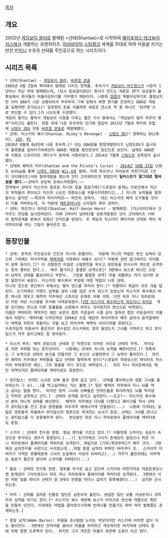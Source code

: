 [[목차]]
== 개요 ==
2002년 [[게임보이 컬러]]로 발매된 <샨테(Shantae)>로 시작하여 [[웨이포워드 테크놀러지스]]에서 개발하는 프렌차이즈. [[아라비아]]틱 [[스팀펑크]] 세계를 무대로 하여 마을을 지키는 반인 반[[지니]] 수호자 샨테를 주인공으로 하는 시리즈이다.

== 시리즈 목록 ==
 * 샨테(Shantae) - [[게임보이 컬러]], [[버추얼 콘솔]]
 2002년 6월 2일에 북미에서 발매된 시리즈 첫작품. 후속기기 [[게임보이 어드밴스]]가 나온지 1년이나 지난 후에 발매됐는데, (당시 듣보잡이었던) 회사가 만드는 새로운 IP가 성공할지 불확실해서 회사들이 퍼블리싱하기를 거부했기 때문이다. 나중에 [[캡콤]]이 퍼블리싱하기로 결정났지만 이미 GBA가 나온 상황이어서 부랴부랴 그에 맞춰서 화면 밝기를 조정하고 GBA로 게임을 실행하면 추가요소[* 일정량의 돈을 지불하면 새로운 댄스로 적 중 하나인 '팅커뱃'으로 변신할 수 있다.]가 나오도록 수정했다.
 게임의 평가는 좋아서 게임보이 시절을 다루는 웹진 기사 중에서는 "게임보이 컬러 최후의 명작"이라고도 불린다. 한참 후에 나온 후속작의 인기에 힘입어 2013년 7월에 북미와 유럽에 [[닌텐도 3DS]] 전용 [[버추얼 콘솔]]로 재발매됐다.
 * 샨테: 리스키의 복수(Shantae: Risky's Revenge) - [[닌텐도 DS]][* 정확히는 DSi웨어], [[iOS]], [[PC]]
 2010년 8월에 8년만에 나온 후속작.[* 이는 GBA판을 한창개발하다가 닌텐도DS가 출시되자 플랫폼을 갈아타기위해선지 GBA판 개발을 중단한것이 원인으로 보인다. 실제로 GBA판에 사용된 스프라이트 대다수가 본작에 사용되었다.] 2014년 7월에 [[스팀(플랫폼)|스팀]]으로 감독판이 출시됐다.
 * 샨테와 해적의 저주(Shantae and the Pirate's Curse) - [[2014년]] [[10월 23일]] 닌텐도 eshop을 통해 [[닌텐도 3DS]]와 [[Wii U]]로 발매. 아래 하프지니 히어로와 마천가지로 [인티 크리에이츠]사와 협력개발을 했는데 인티 크리에이츠의 영향인지 '''일러스트가 말그대로 탈바꿈을 했다.'''~~샨테가 상당히 모에스러워졌다.~~
 전작에서 샨테가 리스키의 음모로 지니의 힘을 잃었기에[*스포일러 문제는 이로인해서 자신의 부하들이 변이되고 자신의 스승인 최종보스를 부활시키려한다고...] 지니의 능력들을 발휘할수는 없지만 ~~특유의 머리카락은~~ 여전히 강하다.  대신 리스키의 해적 도구들을 모아서 이를 커버하는데, 이 덕분에 [[메트로바니아]] 스타일이 매우 강하다.
 * 샨테: 하프지니 히어로(Shantae: Half-Genie Hero) - 발매예정. [킥스타터]에서 크라우드 펀딩을 실시한바있다. 이때 [마이티 넘버9]를 공동개발중인 인티 크리에이츠 사와의 협력관계를 밝혀서 엄청난 인지도를 얻었다. 두 게임의 킥스타터 페이지에 샨테와 백이 하이파이브를 하는 그림이 올라온건 덤.

== 등장인물 ==
 * 샨테: 본작의 주인공으로 인간과 지니의 혼혈이다.  덕분에 지니의 마법인 변신 능력이 있으며 그외에도 머리카락을 [[채찍]]처럼 사용해서 싸울수 있다[* 덕분에 관련 업그레이드 아이템이 샴푸 등이다.][* 더 괴랄한건 이걸로 스팀엔진을 부수고 포탄등을 반사시켜 역으로 공격하는 등의 행위도 된다.].  매우 활기차고 괄괄한 성격으로[* 3편에서 보스중 하나인 오징어 남작이 샨테를 톰보이라고 부른다.  그만큼 활발한 성격] 마을 위협하는 자가 있다면 곧장 달려가서 싸운다. 리스키의 복수에서 부모에 대한 떡밥이 나온 상태.
 지니의 힘으로 변신하기 위해서는 벨리 댄스를 추어야 한다.[* 작품마다 취급이 극과 극을 달린다. 초기작에선 커멘드 입력을 넣어 나름 많은 수의 댄스가 있었는데 리스키의 복수에선 버튼 하나로 때우고 해적의 저주에선 스토리상 문제로 아예 삭제. 다만 하프 지니 히어로에선 이런 저런 시스템을 추가해 다채로워졌다.][http://i.imgur.com/i5GeGgn.gifv 2편 리스키의 복수][http://img1.wikia.nocookie.net/__cb20131105130154/shantae/images/a/a7/ShantaeAnim.gif 최신작 하프지니 히어로]  개발 초기에는 댄스로 다른 동물들을 소환해서 싸우는 것이었지만 변신으로 바뀌었다.
 이름은 캐릭터의 제작자인 에린 보존이 캠프 카운슬러 시절 같이 일하던 캠프 카운슬러의 이름에서 따왔다. 캐릭터를 디자인하던 1994년 즈음 에린의 머리카락이 매우 길어서 움직일때마다 채찍질 하듯이 휘둘리는 것을 보고 머리카락 채찍의 아이디어를 얻었다고.
 수호자답게 마음씨가 좋은지라 원수같던 리스키와도 정이 들었는지 그녀를 구하려고 하고 로티탑스가 자꾸 놀리고해도 잘 받아준다.

 * 리스키 부츠: 해적 선장으로 샨테와 긴 악연으로 이어진 사이로 샨테의 주적.  마리오로 치면 쿠파쯤 되는 포지션이다.  나중에는 샨테의 지니의 능력을 빼앗아간다.[* 정확히는 그 능력으로 샨테의 분신을 만들지만 그 분신이 소멸하면서 그 능력이 흩어진다.]  하지만 해적의 저주에선 부하들을 잃고 샨테와 협력하게 된다[*스포일러 최종보스인 파이러츠 마스터의 부하였지만 배신, 그의 얼굴을 자기 옷으로 써먹었다.].  하프 지니 히어로에서도 메인 악역이지만 플레이어블 캐릭터로도 등장한다.

 * 로티탑스: 언데드 소녀로 오빠 둘과 함께 살고 있다.  샨테를 좋아하는데 정말 그녀를 좋아하는지 그 뇌(...)를 먹고싶어하는 지는 불명.[* 일단 해적의 저주에서 지니 뇌를 먹고 싶다는 말을 한다.  하지만 정작 그녀와 오빠들은 언데드들중 특이하게도 뇌를 먹지않고 커피만 섭취하고 산다.]  샨테의 성격을 망치고 싶어한다.~~조교?~~ 리스키의 복수에선 본의 아니게 샨테를 배신한다.  해적의 저주에선 다리를 다쳤다고 훼이크를 쳐서 샨테가 로티탑스를 안고 온갖 함정들을 겨우겨우 헤쳐나가게 만들었다(...)  나중에 가게되는 길잃은 영혼들의 마을에서 로티탑스의 영혼으로 여겨지는 소녀가 등장, 샨테는 그녀를 만나고는 로티탑스를 더 포용해주게 된다.  펀딩중인 하프 지니 히어로에서 플레이어블 캐릭터로도 등장.

 * 스카이 : 샨테의 친구중 한명. 맹금 랜치를 기르고 있다.[* 이름탓에 스카이는 공순이 속성으로 부각되는 경우가 종종있다.(...)] 초기작에선 그다지 존재감이 없었으나 하프 지니 히어로에서 플레이어블 캐릭터로 승격된다. 여담으로 [거유|특정부위]가 매우 크다.  3편에선 남자친구를 사귄다고 사귀었는데...하필 총알 남작의 부하인 바라쿠다 조.  스카이의 아버지가 가져온 유물때문에 그녀의 눈앞에서 석상이 되버리고(...) 저주가 풀린뒤에는 아무래도 솔로가 좋은것 같다며 스카이를 차버린다(...)

 * 볼로 : 샨테의 친구중 한명. 철퇴를 무기로 삼고 있으며 스카이와 마천가지로 처음등장당시엔 존재감이 그닥이였으나 하프 지니 히어로에서 플레이어블 캐릭터로 승격된다.  3편에선 이런 저런 일을 하다가 샨테가 준 X레이 안경을 끼더니 갑자기 똑똑해졌다(...)  심각한 근시라는듯.  

 * 미믹 : 샨테를 길러준 인물로 일단은 삼촌이라 불린다. 본업은 일단 보물 사냥꾼이나 과학자의 성격을 띠기도 한다.[* 리스키의 복수 세번째 보스가 미믹으로 변신해 약품으로 폭탄을 만들어 던진다. 이외에도 마법을 끌어모으기위해 안테나를 만들기도 하며 여러 발명품도 존재하는듯.]

 * 총알 남작(Ammo Baron): 마을을 호시탐탐 노리는 악당이지만 리스키에 비하면 급이 다소 떨어진다.  3편에선 잔머리를 굴려서 마을을 차지하고 개조하지만 마지막에 샨테의 힘에 의해 말짱 도루묵이 된다.  하지만 그가 개조한 마을이 후반에 도움이 되긴 한다.
